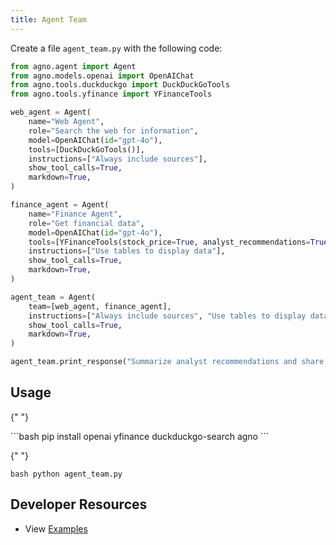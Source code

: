 ```yaml
---
title: Agent Team
---
```


Create a file `agent_team.py` with the following code:

```python agent_team.py
from agno.agent import Agent
from agno.models.openai import OpenAIChat
from agno.tools.duckduckgo import DuckDuckGoTools
from agno.tools.yfinance import YFinanceTools

web_agent = Agent(
    name="Web Agent",
    role="Search the web for information",
    model=OpenAIChat(id="gpt-4o"),
    tools=[DuckDuckGoTools()],
    instructions=["Always include sources"],
    show_tool_calls=True,
    markdown=True,
)

finance_agent = Agent(
    name="Finance Agent",
    role="Get financial data",
    model=OpenAIChat(id="gpt-4o"),
    tools=[YFinanceTools(stock_price=True, analyst_recommendations=True, company_info=True)],
    instructions=["Use tables to display data"],
    show_tool_calls=True,
    markdown=True,
)

agent_team = Agent(
    team=[web_agent, finance_agent],
    instructions=["Always include sources", "Use tables to display data"],
    show_tool_calls=True,
    markdown=True,
)

agent_team.print_response("Summarize analyst recommendations and share the latest news for NVDA", stream=True)
```

## Usage

<Steps>
  <Snippet file="create-venv-step.mdx" />

{" "}

<Step title="Install libraries">
  ```bash pip install openai yfinance duckduckgo-search agno ```
</Step>

{" "}

<Step title="Run the agent">```bash python agent_team.py ```</Step>

</Steps>

## Developer Resources

- View [Examples](https://github.com/agno-agi/agno/blob/main/cookbook/agent_concepts/teams)
